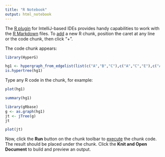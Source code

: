 ```yaml
---
title: "R Notebook"
output: html_notebook
---
```


The [R plugin](https://www.jetbrains.com/help/pycharm/r-plugin-support.html) for IntelliJ-based IDEs provides
handy capabilities to work with the [R Markdown](https://www.jetbrains.com/help/pycharm/r-markdown.html) files.
To [add](https://www.jetbrains.com/help/pycharm/r-markdown.html#add-code-chunk) a new R chunk,
position the caret at any line or the code chunk, then click "+".

The code chunk appears:
```r
library(HyperG)

hg1 <- hypergraph_from_edgelist(list(c("A","B","C"),c("A","C","E"),c("A","B","F","G"),c("A","B","D")))
is.hypertree(hg1)
```

Type any R code in the chunk, for example:
```r
plot(hg1)
```
```r
summary(hg1)
```
```r
library(gRbase)
g <- as.graph(hg1)
jt <- jTree(g)
jt
```
```r
plot(jt)
```

Now, click the **Run** button on the chunk toolbar to [execute](https://www.jetbrains.com/help/pycharm/r-markdown.html#run-r-code) the chunk code. The result should be placed under the chunk.
Click the **Knit and Open Document** to build and preview an output.

